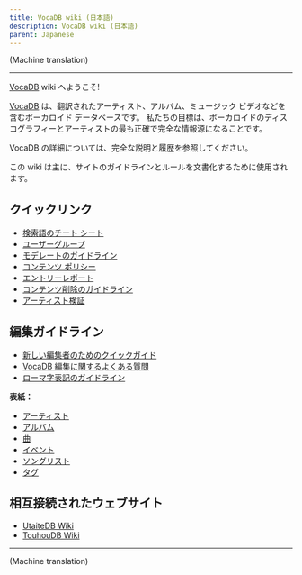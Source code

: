 ---
title: VocaDB wiki (日本語)
description: VocaDB wiki (日本語)
parent: Japanese
---

(Machine translation) 

----

[VocaDB](http://vocadb.net/) wiki へようこそ!

[VocaDB](https://vocadb.net/) は、翻訳されたアーティスト、アルバム、ミュージック ビデオなどを含むボーカロイド データベースです。 私たちの目標は、ボーカロイドのディスコグラフィーとアーティストの最も正確で完全な情報源になることです。

VocaDB の詳細については、完全な説明と履歴を参照してください。

この wiki は主に、サイトのガイドラインとルールを文書化するために使用されます。

## クイックリンク

* [検索語のチート シート](/docs/documentation/search-terms-cheat-sheet)
* [ユーザーグループ](/docs/documentation/user-groups)
* [モデレートのガイドライン](/docs/guidelines/management-guidelines)
* [コンテンツ ポリシー](/docs/guidelines/content-policy)
* [エントリーレポート](/docs/guidelines/entry-reports)
* [コンテンツ削除のガイドライン](/docs/guidelines/content-removal-guidelines)
* [アーティスト検証](/docs/japanese/artist-verification-japanese)

## 編集ガイドライン

* [新しい編集者のためのクイックガイド](/docs/guidelines/quick-guide-for-new-editors)
* [VocaDB 編集に関するよくある質問](/docs/guidelines/vocadb-editing-faq)
* [ローマ字表記のガイドライン](/docs/guidelines/romanization-guidelines)

**表紙：**
* [アーティスト](/docs/artists/artist-entry-creation)
* [アルバム](/docs/albums/album-entry-creation)
* [曲](/docs/songs/song-entry-creation)
* [イベント](/docs/guidelines/events)
* [ソングリスト](/docs/guidelines/song-lists)
* [タグ](/docs/guidelines/tags)

## 相互接続されたウェブサイト

* [UtaiteDB Wiki](/docs/utaitedb)
* [TouhouDB Wiki](/docs/touhoudb)

----

(Machine translation)